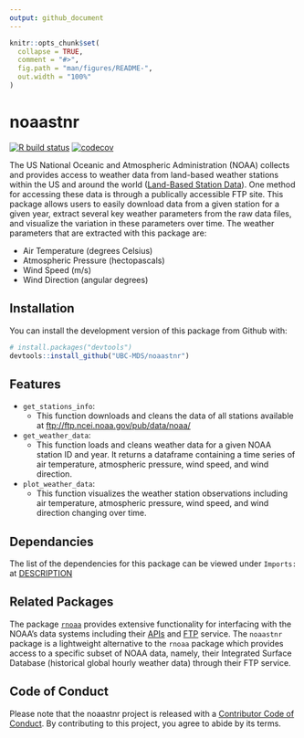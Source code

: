 ```yaml
---
output: github_document
---
```


<!-- README.md is generated from README.Rmd. Please edit that file -->

```r
knitr::opts_chunk$set(
  collapse = TRUE,
  comment = "#>",
  fig.path = "man/figures/README-",
  out.width = "100%"
)
```

# noaastnr

<!-- badges: start -->
[![R build status](https://github.com/UBC-MDS/noaastnr/workflows/R-CMD-check/badge.svg)](https://github.com/UBC-MDS/noaastnr/actions) [![codecov](https://codecov.io/gh/UBC-MDS/noaastnr/branch/main/graph/badge.svg)](https://codecov.io/gh/UBC-MDS/noaastnr)
<!-- badges: end -->

The US National Oceanic and Atmospheric Administration (NOAA) collects and provides access to weather data from land-based weather stations within the US and around the world ([Land-Based Station Data](https://www.ncdc.noaa.gov/data-access/land-based-station-data)).  One method for accessing these data is through a publically accessible FTP site.  This package allows users to easily download data from a given station for a given year, extract several key weather parameters from the raw data files, and visualize the variation in these parameters over time.  The weather parameters that are extracted with this package are:

- Air Temperature (degrees Celsius)
- Atmospheric Pressure (hectopascals)
- Wind Speed (m/s)
- Wind Direction (angular degrees)

## Installation

You can install the development version of this package from Github with:

``` r
# install.packages("devtools")
devtools::install_github("UBC-MDS/noaastnr")
```
## Features

- `get_stations_info`:
  - This function downloads and cleans the data of all stations available at <ftp://ftp.ncei.noaa.gov/pub/data/noaa/>
- `get_weather_data`:
  - This function loads and cleans weather data for a given NOAA station ID and year. It returns a dataframe containing a time series of air temperature, atmospheric pressure, wind speed, and wind direction.
- `plot_weather_data`:
  - This function visualizes the weather station observations including air temperature, atmospheric pressure, wind speed, and wind direction changing over time.

## Dependancies

The list of the dependencies for this package can be viewed under `Imports:` at [DESCRIPTION](https://github.com/UBC-MDS/noaastnr/blob/main/DESCRIPTION)

## Related Packages

The package [`rnoaa`](https://cran.r-project.org/web/packages/rnoaa/index.html) provides extensive functionality for interfacing with the NOAA's data systems including their [APIs](https://www.ncei.noaa.gov/support/access-data-service-api-user-documentation) and [FTP](ftp://ftp.ncei.noaa.gov/) service.  The `noaastnr` package is a lightweight alternative to the `rnoaa` package which provides access to a specific subset of NOAA data, namely, their Integrated Surface Database (historical global hourly weather data) through their FTP service.

## Code of Conduct

Please note that the noaastnr project is released with a [Contributor Code of Conduct](https://contributor-covenant.org/version/2/0/CODE_OF_CONDUCT.html). By contributing to this project, you agree to abide by its terms.
